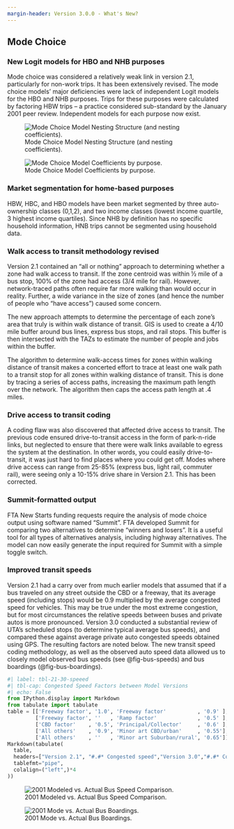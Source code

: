 ```yaml
---
margin-header: Version 3.0.0 - What's New?
---
```


## Mode Choice
### New Logit models for HBO and NHB purposes
Mode choice was considered a relatively weak link in version 2.1, particularly for non-work trips.  It has been extensively revised.  The mode choice models’ major deficiencies were lack of independent Logit models for the HBO and NHB purposes.  Trips for these purposes were calculated by factoring HBW trips – a practice considered sub-standard by the January 2001 peer review.  Independent models for each purpose now exist.  

![Mode Choice Model Nesting Structure (and nesting coefficients).](_pictures/mc-nest.png){#fig-mc-nest}

![Mode Choice Model Coefficients by purpose.](_pictures/mc-coef.png){#fig-mc-coef}

### Market segmentation for home-based purposes 
HBW, HBC, and HBO models have been market segmented by three auto-ownership classes (0,1,2), and two income classes (lowest income quartile, 3 highest income quartiles).  Since NHB by definition has no specific household information, HNB trips cannot be segmented using household data. 

### Walk access to transit methodology revised
Version 2.1 contained an “all or nothing” approach to determining whether a zone had walk access to transit.  If the zone centroid was within ½ mile of a bus stop, 100% of the zone had access (3/4 mile for rail).  However, network-traced paths often require far more walking than would occur in reality. Further, a wide variance in the size of zones (and hence the number of people who “have access”) caused some concern.  

The new approach attempts to determine the percentage of each zone’s area that truly is within walk distance of transit.  GIS is used to create a 4/10 mile buffer around bus lines, express bus stops, and rail stops.  This buffer is then intersected with the TAZs to estimate the number of people and jobs within the buffer.  

The algorithm to determine walk-access times for zones within walking distance of transit makes a concerted effort to trace at least one walk path to a transit stop for all zones within walking distance of transit. This is done by tracing a series of access paths, increasing the maximum path length over the network. The algorithm then caps the access path length at .4 miles.

### Drive access to transit coding
A coding flaw was also discovered that affected drive access to transit.  The previous code ensured drive-to-transit access in the form of park-n-ride links, but neglected to ensure that there were walk links available to egress the system at the destination.  In other words, you could easily drive-to-transit, it was just hard to find places where you could get off.  Modes where drive access can range from 25-85% (express bus, light rail, commuter rail), were seeing only a 10-15% drive share in Version 2.1.  This has been corrected.

### Summit-formatted output
FTA New Starts funding requests require the analysis of mode choice output using software named “Summit”.  FTA developed Summit for comparing two alternatives to determine “winners and losers”.  It is a useful tool for all types of alternatives analysis, including highway alternatives.  The model can now easily generate the input required for Summit with a simple toggle switch.

### Improved transit speeds
Version 2.1 had a carry over from much earlier models that assumed that if a bus traveled on any street outside the CBD or a freeway, that its average speed (including stops) would be 0.9 multiplied by the average congested speed for vehicles.  This may be true under the most extreme congestion, but for most circumstances the relative speeds between buses and private autos is more pronounced.  Version 3.0 conducted a substantial review of UTA’s scheduled stops (to determine typical average bus speeds), and compared these against average private auto congested speeds obtained using GPS.  The resulting factors are noted below. The new transit speed coding methodology, as well as the observed auto speed data allowed us to closely model observed bus speeds (see @fig-bus-speeds) and bus boardings (@fig-bus-boardings).

```python
#| label: tbl-21-30-speeed
#| tbl-cap: Congested Speed Factors between Model Versions
#| echo: False
from IPython.display import Markdown
from tabulate import tabulate
table = [['Freeway factor', '1.0', 'Freeway factor'          , '0.9' ],
         ['Freeway factor', ''   , 'Ramp factor'             , '0.5' ],
         ['CBD factor'    , '0.5', 'Principal/Collector'     , '0.6' ],
         ['All others'    , '0.9', 'Minor art CBD/urban'     , '0.55'],
         ['All others'    , ''   , 'Minor art Suburban/rural', '0.65']]
Markdown(tabulate(
  table, 
  headers=["Version 2.1", "#.#* Congested speed","Version 3.0","#.#* Congested speed"],
  tablefmt="pipe", 
  colalign=("left",)*4
))
```

![2001 Modeled vs. Actual Bus Speed Comparison.](_pictures/bus-speeds.png){#fig-bus-speeds}

![2001 Mode vs. Actual Bus Boardings.](_pictures/bus-boardings.png){#fig-bus-boardings}

